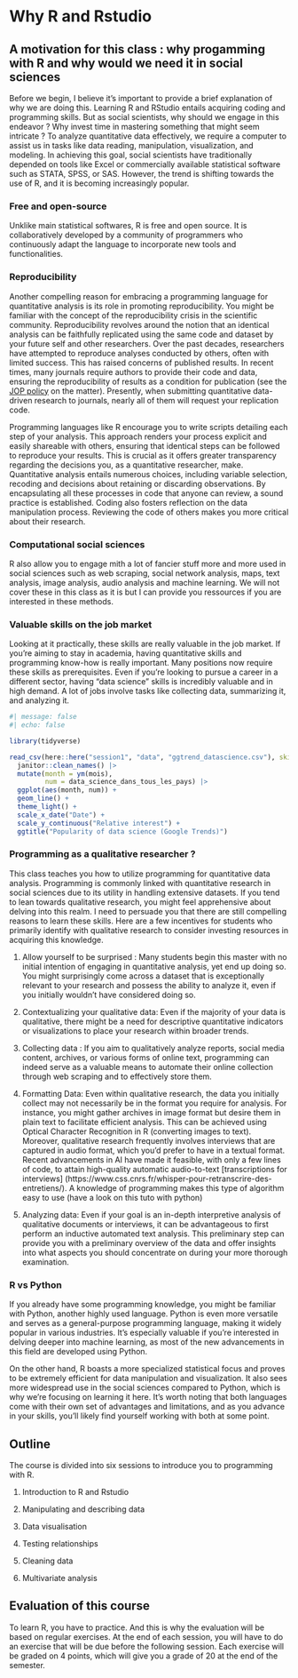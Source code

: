 # Why R and Rstudio

## A motivation for this class : why progamming with R and why would we need it in social sciences

Before we begin, I believe it's important to provide a brief explanation of why we are doing this. Learning R and RStudio entails acquiring coding and programming skills. But as social scientists, why should we engage in this endeavor ? Why invest time in mastering something that might seem intricate ? To analyze quantitative data effectively, we require a computer to assist us in tasks like data reading, manipulation, visualization, and modeling. In achieving this goal, social scientists have traditionally depended on tools like Excel or commercially available statistical software such as STATA, SPSS, or SAS. However, the trend is shifting towards the use of R, and it is becoming increasingly popular.

### Free and open-source

Unklike main statistical softwares, R is free and open source. It is collaboratively developed by a community of programmers who continuously adapt the language to incorporate new tools and functionalities.

### Reproducibility

Another compelling reason for embracing a programming language for quantitative analysis is its role in promoting reproducibility. You might be familiar with the concept of the reproducibility crisis in the scientific community. Reproducibility revolves around the notion that an identical analysis can be faithfully replicated using the same code and dataset by your future self and other researchers. Over the past decades, researchers have attempted to reproduce analyses conducted by others, often with limited success. This has raised concerns of published results. In recent times, many journals require authors to provide their code and data, ensuring the reproducibility of results as a condition for publication (see the [JOP policy](https://www.journals.uchicago.edu/journals/jop/data-replication) on the matter). Presently, when submitting quantitative data-driven research to journals, nearly all of them will request your replication code.

Programming languages like R encourage you to write scripts detailing each step of your analysis. This approach renders your process explicit and easily shareable with others, ensuring that identical steps can be followed to reproduce your results. This is crucial as it offers greater transparency regarding the decisions you, as a quantitative researcher, make. Quantitative analysis entails numerous choices, including variable selection, recoding and decisions about retaining or discarding observations. By encapsulating all these processes in code that anyone can review, a sound practice is established. Coding also fosters reflection on the data manipulation process. Reviewing the code of others makes you more critical about their research.

### Computational social sciences

R also allow you to engage mith a lot of fancier stuff more and more used in social sciences such as web scraping, social network analysis, maps, text analysis, image analysis, audio analysis and machine learning. We will not cover these in this class as it is but I can provide you ressources if you are interested in these methods.

### Valuable skills on the job market

Looking at it practically, these skills are really valuable in the job market. If you're aiming to stay in academia, having quantitative skills and programming know-how is really important. Many positions now require these skills as prerequisites. Even if you're looking to pursue a career in a different sector, having "data science" skills is incredibly valuable and in high demand. A lot of jobs involve tasks like collecting data, summarizing it, and analyzing it.

```r
#| message: false
#| echo: false

library(tidyverse)

read_csv(here::here("session1", "data", "ggtrend_datascience.csv"), skip = 1) |> 
  janitor::clean_names() |> 
  mutate(month = ym(mois), 
         num = data_science_dans_tous_les_pays) |> 
  ggplot(aes(month, num)) + 
  geom_line() +
  theme_light() +
  scale_x_date("Date") +
  scale_y_continuous("Relative interest") +
  ggtitle("Popularity of data science (Google Trends)")
```

### Programming as a qualitative researcher ?

This class teaches you how to utilize programming for quantitative data analysis. Programming is commonly linked with quantitative research in social sciences due to its utility in handling extensive datasets. If you tend to lean towards qualitative research, you might feel apprehensive about delving into this realm. I need to persuade you that there are still compelling reasons to learn these skills. Here are a few incentives for students who primarily identify with qualitative research to consider investing resources in acquiring this knowledge.

1.  Allow yourself to be surprised : Many students begin this master with no initial intention of engaging in quantitative analysis, yet end up doing so. You might surprisingly come across a dataset that is exceptionally relevant to your research and possess the ability to analyze it, even if you initially wouldn't have considered doing so.

2.  Contextualizing your qualitative data: Even if the majority of your data is qualitative, there might be a need for descriptive quantitative indicators or visualizations to place your research within broader trends.

3.  Collecting data : If you aim to qualitatively analyze reports, social media content, archives, or various forms of online text, programming can indeed serve as a valuable means to automate their online collection through web scraping and to effectively store them.

4.  Formatting Data: Even within qualitative research, the data you initially collect may not necessarily be in the format you require for analysis. For instance, you might gather archives in image format but desire them in plain text to facilitate efficient analysis. This can be achieved using Optical Character Recognition in R (converting images to text). Moreover, qualitative research frequently involves interviews that are captured in audio format, which you'd prefer to have in a textual format. Recent advancements in AI have made it feasible, with only a few lines of code, to attain high-quality automatic audio-to-text \[transcriptions for interviews\] (https://www.css.cnrs.fr/whisper-pour-retranscrire-des-entretiens/). A knowledge of programming makes this type of algorithm easy to use (have a look on this tuto with python)

5.  Analyzing data: Even if your goal is an in-depth interpretive analysis of qualitative documents or interviews, it can be advantageous to first perform an inductive automated text analysis. This preliminary step can provide you with a preliminary overview of the data and offer insights into what aspects you should concentrate on during your more thorough examination.

### R vs Python

If you already have some programming knowledge, you might be familiar with Python, another highly used language. Python is even more versatile and serves as a general-purpose programming language, making it widely popular in various industries. It's especially valuable if you're interested in delving deeper into machine learning, as most of the new advancements in this field are developed using Python.

On the other hand, R boasts a more specialized statistical focus and proves to be extremely efficient for data manipulation and visualization. It also sees more widespread use in the social sciences compared to Python, which is why we're focusing on learning it here. It's worth noting that both languages come with their own set of advantages and limitations, and as you advance in your skills, you'll likely find yourself working with both at some point.

## Outline

The course is divided into six sessions to introduce you to programming with R.

1.  Introduction to R and Rstudio

2.  Manipulating and describing data

3.  Data visualisation

4.  Testing relationships

5.  Cleaning data

6.  Multivariate analysis

## Evaluation of this course

To learn R, you have to practice. And this is why the evaluation will be based on regular exercises. At the end of each session, you will have to do an exercise that will be due before the following session. Each exercise will be graded on 4 points, which will give you a grade of 20 at the end of the semester.
